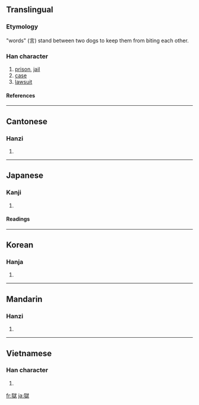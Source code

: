 {{see|狱}}

==Translingual==
===Etymology===
"words" (言) stand between two dogs to keep them from biting each other.
===Han character===
{{Han char|rn=94|rad=犬|as=10|sn=13|four=4323<sub>4</sub>|canj=大竹卜口大 (KHYRK)}}
# [[prison]], [[jail]]
# [[case]]
# [[lawsuit]]
====References====
{{Han ref|kx=0717.030|dkj=20603|dj=1128.220|hdz=21365.160|uh=7344|ud=29508|bh=BABB|bd=47803}}
----
==Cantonese==
===Hanzi===
{{yue-hanzi|jyut=|y=yuk6}}
# {{defn|Cantonese}}
----
==Japanese==
===Kanji===
{{ja-kanji|grade=c|rs=犬10}}
# {{defn|Japanese}} 
====Readings====
{{ja-readings|on=[[ごく]] (goku), [[きょく]] (kyoku)|kun=[[ひとや]] (hitoya)}}
----
==Korean==
===Hanja===
{{ko-hanja|hangeul=옥|eumhun=|rv=ok|mr=ok|y=ok}}
# {{defn|Korean}}
----
==Mandarin==
===Hanzi===
{{cmn-hanzi|sim=狱|pin=[[yù]] ([[yu4]])|wg=yü<sup>4</sup>}}
# {{defn|Mandarin}}
----
==Vietnamese==
===Han character===
{{vi-hantu|đong}}
# {{defn|Vietnamese}}

[[fr:獄]]
[[ja:獄]]